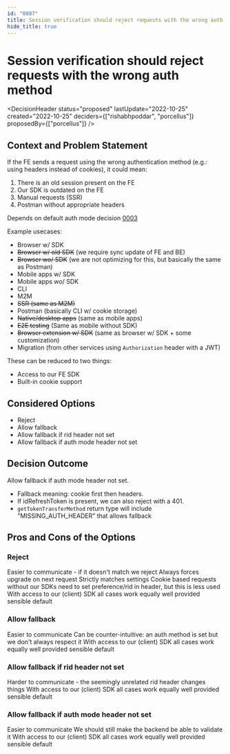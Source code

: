 ```yaml
---
id: "0007"
title: Session verification should reject requests with the wrong auth method
hide_title: true
---
```



# Session verification should reject requests with the wrong auth method

<DecisionHeader status="proposed" lastUpdate="2022-10-25" created="2022-10-25" deciders={["rishabhpoddar", "porcellus"]} proposedBy={["porcellus"]} />

## Context and Problem Statement

If the FE sends a request using the wrong authentication method (e.g.: using headers instead of cookies), it could mean:
1. There is an old session present on the FE
2. Our SDK is outdated on the FE
3. Manual requests (SSR)
4. Postman without appropriate headers

Depends on default auth mode decision [0003](/decisions/0003-default-to-cookie-based-if-rid-header-otherwise)

Example usecases:
- Browser w/ SDK
- ~~Browser w/ old SDK~~ (we require sync update of FE and BE)
- ~~Browser wo/ SDK~~ (we are not optimizing for this, but basically the same as Postman)
- Mobile apps w/ SDK
- Mobile apps wo/ SDK
- CLI
- M2M
- ~~SSR (same as M2M)~~
- Postman (basically CLI w/ cookie storage)
- ~~Native/desktop apps~~ (same as mobile apps)
- ~~E2E testing~~ (Same as mobile without SDK)
- ~~Browser extension w/ SDK~~ (same as browser w/ SDK + some customization)
- Migration (from other services using `Authorization` header with a JWT)

These can be reduced to two things:
- Access to our FE SDK
- Built-in cookie support

## Considered Options

* Reject
* Allow fallback
* Allow fallback if rid header not set
* Allow fallback if auth mode header not set

## Decision Outcome

Allow fallback if auth mode header not set.
- Fallback meaning: cookie first then headers. 
- If idRefreshToken is present, we can also reject with a 401.
- `getTokenTransferMethod` return type will include "MISSING_AUTH_HEADER" that allows fallback

## Pros and Cons of the Options

### Reject

<ArgumentPro> Easier to communicate - if it doesn't match we reject </ArgumentPro>
<ArgumentPro> Always forces upgrade on next request </ArgumentPro>
<ArgumentPro> Strictly matches settings </ArgumentPro>
<ArgumentCon> Cookie based requests without our SDKs need to set preference/rid in header, but this is less used </ArgumentCon>
<ArgumentNeut> With access to our (client) SDK all cases work equally well provided sensible default </ArgumentNeut>

### Allow fallback

<ArgumentPro> Easier to communicate </ArgumentPro>
<ArgumentCon> Can be counter-intuitive: an auth method is set but we don't always respect it </ArgumentCon>
<ArgumentNeut> With access to our (client) SDK all cases work equally well provided sensible default </ArgumentNeut>

### Allow fallback if rid header not set

<ArgumentCon> Harder to communicate - the seemingly unrelated rid header changes things </ArgumentCon>
<ArgumentNeut> With access to our (client) SDK all cases work equally well provided sensible default </ArgumentNeut>


### Allow fallback if auth mode header not set

<ArgumentPro> Easier to communicate </ArgumentPro>
<ArgumentCon> We should still make the backend be able to validate it </ArgumentCon>
<ArgumentNeut> With access to our (client) SDK all cases work equally well provided sensible default </ArgumentNeut>